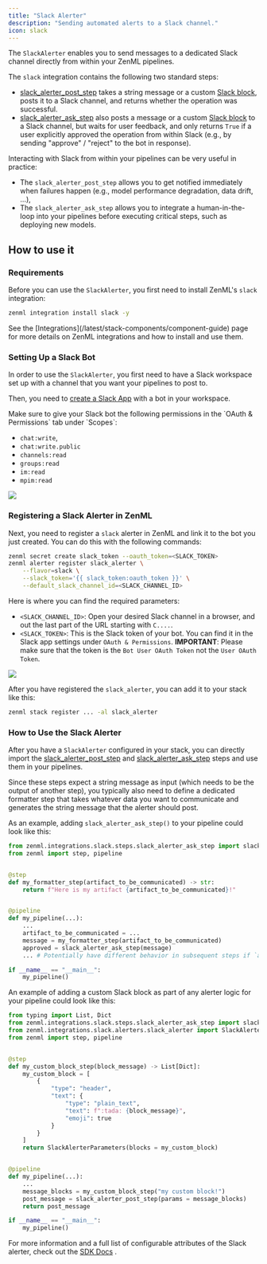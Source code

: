 ```yaml
---
title: "Slack Alerter"
description: "Sending automated alerts to a Slack channel."
icon: slack
---
```


The `SlackAlerter` enables you to send messages to a dedicated Slack channel directly from within your ZenML pipelines.

The `slack` integration contains the following two standard steps:

* [slack\_alerter\_post\_step](https://sdkdocs.zenml.io/latest/integration%5Fcode%5Fdocs/integrations-slack/#zenml.integrations.slack.steps.slack%5Falerter%5Fpost%5Fstep.slack%5Falerter%5Fpost%5Fstep) takes a string message or a custom [Slack block](https://api.slack.com/block-kit/building), posts it to a Slack channel, and returns whether the operation was successful.
* [slack\_alerter\_ask\_step](https://sdkdocs.zenml.io/latest/integration%5Fcode%5Fdocs/integrations-slack/#zenml.integrations.slack.steps.slack%5Falerter%5Fask%5Fstep.slack%5Falerter%5Fask%5Fstep) also posts a message or a custom [Slack block](https://api.slack.com/block-kit/building) to a Slack channel, but waits for user feedback, and only returns `True` if a user explicitly approved the operation from within Slack (e.g., by sending "approve" / "reject" to the bot in response).

Interacting with Slack from within your pipelines can be very useful in practice:

* The `slack_alerter_post_step` allows you to get notified immediately when failures happen (e.g., model performance degradation, data drift, ...),
* The `slack_alerter_ask_step` allows you to integrate a human-in-the-loop into your pipelines before executing critical steps, such as deploying new models.

## How to use it

### Requirements

Before you can use the `SlackAlerter`, you first need to install ZenML's `slack` integration:

```bash
zenml integration install slack -y
```

<Info>
    See the [Integrations](/latest/stack-components/component-guide) page for more details on ZenML integrations and how to install and use them.
</Info>

### Setting Up a Slack Bot

In order to use the `SlackAlerter`, you first need to have a Slack workspace set up with a channel that you want your pipelines to post to.

Then, you need to [create a Slack App](https://api.slack.com/apps?new%5Fapp=1) with a bot in your workspace.

<Info>
Make sure to give your Slack bot the following permissions in the `OAuth & Permissions` tab under `Scopes`:

* `chat:write`,
* `chat:write.public`
* `channels:read`
* `groups:read`
* `im:read`
* `mpim:read`


<Frame >
  <img src="/_assets/stack-components/stack-components-32.avif"/>
</Frame>
</Info>

### Registering a Slack Alerter in ZenML

Next, you need to register a `slack` alerter in ZenML and link it to the bot you just created. You can do this with the following commands:

```bash
zenml secret create slack_token --oauth_token=<SLACK_TOKEN>
zenml alerter register slack_alerter \
    --flavor=slack \
    --slack_token='{{ slack_token:oauth_token }}' \
    --default_slack_channel_id=<SLACK_CHANNEL_ID>
```

Here is where you can find the required parameters:

* `<SLACK_CHANNEL_ID>`: Open your desired Slack channel in a browser, and  out the last part of the URL starting with `C....`.
* `<SLACK_TOKEN>`: This is the Slack token of your bot. You can find it in the Slack app settings under `OAuth & Permissions`. **IMPORTANT**: Please make sure that the token is the `Bot User OAuth Token` not the `User OAuth Token`.

<Frame caption="Slack Token Image
">
  <img src="/_assets/stack-components/stack-components-33.avif"/>
</Frame>

After you have registered the `slack_alerter`, you can add it to your stack like this:

```bash
zenml stack register ... -al slack_alerter
```

### How to Use the Slack Alerter

After you have a `SlackAlerter` configured in your stack, you can directly import the [slack\_alerter\_post\_step](https://sdkdocs.zenml.io/latest/integration%5Fcode%5Fdocs/integrations-slack/#zenml.integrations.slack.steps.slack%5Falerter%5Fpost%5Fstep.slack%5Falerter%5Fpost%5Fstep) and [slack\_alerter\_ask\_step](https://sdkdocs.zenml.io/latest/integration%5Fcode%5Fdocs/integrations-slack/#zenml.integrations.slack.steps.slack%5Falerter%5Fask%5Fstep.slack%5Falerter%5Fask%5Fstep) steps and use them in your pipelines.

Since these steps expect a string message as input (which needs to be the output of another step), you typically also need to define a dedicated formatter step that takes whatever data you want to communicate and generates the string message that the alerter should post.

As an example, adding `slack_alerter_ask_step()` to your pipeline could look like this:

```py
from zenml.integrations.slack.steps.slack_alerter_ask_step import slack_alerter_ask_step
from zenml import step, pipeline


@step
def my_formatter_step(artifact_to_be_communicated) -> str:
    return f"Here is my artifact {artifact_to_be_communicated}!"


@pipeline
def my_pipeline(...):
    ...
    artifact_to_be_communicated = ...
    message = my_formatter_step(artifact_to_be_communicated)
    approved = slack_alerter_ask_step(message)
    ... # Potentially have different behavior in subsequent steps if `approved`

if __name__ == "__main__":
    my_pipeline()
```

An example of adding a custom Slack block as part of any alerter logic for your pipeline could look like this:

```py
from typing import List, Dict
from zenml.integrations.slack.steps.slack_alerter_ask_step import slack_alerter_post_step
from zenml.integrations.slack.alerters.slack_alerter import SlackAlerterParameters
from zenml import step, pipeline


@step
def my_custom_block_step(block_message) -> List[Dict]:
    my_custom_block = [
		{
			"type": "header",
			"text": {
				"type": "plain_text",
				"text": f":tada: {block_message}",
				"emoji": true
			}
		}
	]
    return SlackAlerterParameters(blocks = my_custom_block)


@pipeline
def my_pipeline(...):
    ...
    message_blocks = my_custom_block_step("my custom block!")
    post_message = slack_alerter_post_step(params = message_blocks)
    return post_message

if __name__ == "__main__":
    my_pipeline()

```

For more information and a full list of configurable attributes of the Slack alerter, check out the [SDK Docs](https://sdkdocs.zenml.io/latest/integration%5Fcode%5Fdocs/integrations-slack/#zenml.integrations.slack.alerters.slack%5Falerter.SlackAlerter) .

